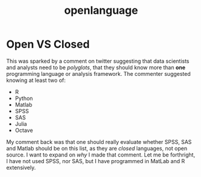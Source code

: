 % openlanguage

# Open VS Closed

This was sparked by a comment on twitter suggesting that data scientists and analysts need to be *polyglots*, that they should know more than **one** programming language or analysis framework. The commenter suggested knowing at least two of:

* R
* Python
* Matlab
* SPSS
* SAS
* Julia
* Octave

My comment back was that one should really evaluate whether SPSS, SAS and Matlab should be on this list, as they are *closed* languages, not open source. I want to expand on *why* I made that comment. Let me be forthright, I have not used SPSS, nor SAS, but I have programmed in MatLab and R extensively.